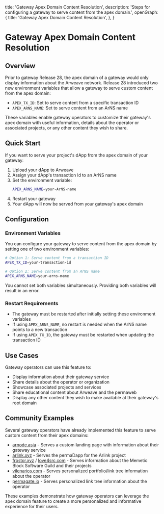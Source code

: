  title: 'Gateway Apex Domain Content Resolution',
  description: 'Steps for configuring a gateway to serve content from the apex domain.',
  openGraph: {
    title: 'Gateway Apex Domain Content Resolution',
  },
}


# Gateway Apex Domain Content Resolution

## Overview

Prior to gateway Release 28, the apex domain of a gateway would only display information about the Arweave network. Release 28 introduced two new environment variables that allow a gateway to serve custom content from the apex domain:

- `APEX_TX_ID`: Set to serve content from a specific transaction ID
- `APEX_ARNS_NAME`: Set to serve content from an ArNS name

These variables enable gateway operators to customize their gateway's apex domain with useful information, details about the operator or associated projects, or any other content they wish to share.

## Quick Start

If you want to serve your project's dApp from the apex domain of your gateway:

1. Upload your dApp to Arweave
2. Assign your dApp's transaction Id to an ArNS name
3. Set the environment variable:
   ```bash
   APEX_ARNS_NAME=your-ArNS-name
   ```
4. Restart your gateway
5. Your dApp will now be served from your gateway's apex domain



## Configuration

### Environment Variables

You can configure your gateway to serve content from the apex domain by setting one of two environment variables:

```bash
# Option 1: Serve content from a transaction ID
APEX_TX_ID=your-transaction-id

# Option 2: Serve content from an ArNS name
APEX_ARNS_NAME=your-arns-name
```

<Tip title="IMPORTANT">
You cannot set both variables simultaneously. Providing both variables will result in an error.
</Tip>

### Restart Requirements

- The gateway must be restarted after initially setting these environment variables
- If using `APEX_ARNS_NAME`, no restart is needed when the ArNS name points to a new transaction
- If using `APEX_TX_ID`, the gateway must be restarted when updating the transaction ID

## Use Cases

Gateway operators can use this feature to:

- Display information about their gateway service
- Share details about the operator or organization
- Showcase associated projects and services
- Share educational content about Arweave and the permaweb
- Display any other content they wish to make available at their gateway's root domain

## Community Examples

Several gateway operators have already implemented this feature to serve custom content from their apex domains:

- [arnode.asia](https://arnode.asia) - Serves a custom landing page with information about their gateway service
- [arlink.xyz](https://arlink.xyz) - Serves the permaDapp for the Arlink project
- [frostor.xyz](https://frostor.xyz) / [love4src.com](https://love4src.com) - Serves information about the Memetic Block Software Guild and their projects
- [vilenarios.com](https://vilenarios.com) - Serves personalized portfolio/link tree information about the operator
- [permagate.io](https://permagate.io) - Serves personalized link tree information about the operator

These examples demonstrate how gateway operators can leverage the apex domain feature to create a more personalized and informative experience for their users.


